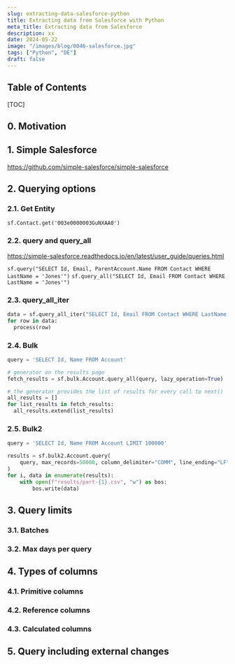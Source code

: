 ```yaml
---
slug: extracting-data-salesforce-python
title: Extracting data from Salesforce with Python
meta_title: Extracting data from Salesforce
description: xx
date: 2024-05-22
image: "/images/blog/0046-salesforce.jpg"
tags: ["Python", "DE"]
draft: false
---
```


## Table of Contents

[TOC]

## 0. Motivation

## 1. Simple Salesforce

https://github.com/simple-salesforce/simple-salesforce

## 2. Querying options

### 2.1. Get Entity

`sf.Contact.get('003e0000003GuNXAA0')`

### 2.2. query and query_all

https://simple-salesforce.readthedocs.io/en/latest/user_guide/queries.html

`sf.query("SELECT Id, Email, ParentAccount.Name FROM Contact WHERE LastName = 'Jones'")`
`sf.query_all("SELECT Id, Email FROM Contact WHERE LastName = 'Jones'")`

### 2.3. query_all_iter

```python
data = sf.query_all_iter("SELECT Id, Email FROM Contact WHERE LastName = 'Jones'")
for row in data:
  process(row)
```

### 2.4. Bulk

```python
query = 'SELECT Id, Name FROM Account'

# generator on the results page
fetch_results = sf.bulk.Account.query_all(query, lazy_operation=True)

# the generator provides the list of results for every call to next()
all_results = []
for list_results in fetch_results:
  all_results.extend(list_results)
```

### 2.5. Bulk2

```python
query = 'SELECT Id, Name FROM Account LIMIT 100000'

results = sf.bulk2.Account.query(
    query, max_records=50000, column_delimiter="COMM", line_ending="LF"
)
for i, data in enumerate(results):
    with open(f"results/part-{1}.csv", "w") as bos:
        bos.write(data)
```

## 3. Query limits

### 3.1. Batches

### 3.2. Max days per query

## 4. Types of columns

### 4.1. Primitive columns

### 4.2. Reference columns

### 4.3. Calculated columns

## 5. Query including external changes
